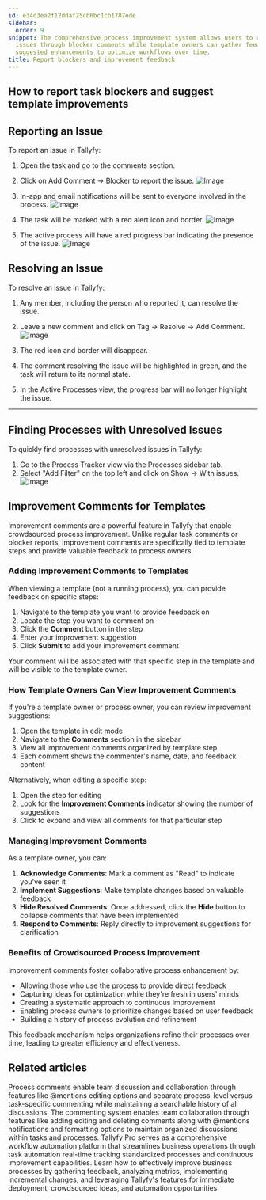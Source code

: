 ```yaml
---
id: e34d3ea2f12ddaf25cb6bc1cb1787ede
sidebar:
  order: 9
snippet: The comprehensive process improvement system allows users to report and resolve
  issues through blocker comments while template owners can gather feedback and implement
  suggested enhancements to optimize workflows over time.
title: Report blockers and improvement feedback
---
```


## How to report task blockers and suggest template improvements

## Reporting an Issue

To report an issue in Tallyfy:

1. Open the task and go to the comments section.
2. Click on Add Comment -> Blocker to report the issue.
   ![Image](https://screenshots.tallyfy.com/tallyfy%2Fpro%2Fdesktop-light-report-issue-on-process.png)

3. In-app and email notifications will be sent to everyone involved in the process.
   ![Image](https://screenshots.tallyfy.com/file-mtlQLnusSJ.png)

4. The task will be marked with a red alert icon and border.
   ![Image](https://screenshots.tallyfy.com/tallyfy%2Fpro%2Fdesktop-light-show-problem-process.png)

5. The active process will have a red progress bar indicating the presence of the issue.
   ![Image](https://screenshots.tallyfy.com/tallyfy%2Fpro%2Fdesktop-light-show-activeprocess-issue.png)

## Resolving an Issue

To resolve an issue in Tallyfy:

1. Any member, including the person who reported it, can resolve the issue.
2. Leave a new comment and click on Tag -> Resolve -> Add Comment.
   ![Image](https://screenshots.tallyfy.com/tallyfy%2Fpro%2Fdesktop-light-how-to-resolve-issue.png)

3. The red icon and border will disappear.
4. The comment resolving the issue will be highlighted in green, and the task will return to its normal state.
5. In the Active Processes view, the progress bar will no longer highlight the issue.

---

## Finding Processes with Unresolved Issues

To quickly find processes with unresolved issues in Tallyfy:

1. Go to the Process Tracker view via the Processes sidebar tab.
2. Select "Add Filter" on the top left and click on Show -> With issues.
   ![Image](https://screenshots.tallyfy.com/tallyfy%2Fpro%2Fdesktop-light-show-unsolved-problems.png)

## Improvement Comments for Templates

Improvement comments are a powerful feature in Tallyfy that enable crowdsourced process improvement. Unlike regular task comments or blocker reports, improvement comments are specifically tied to template steps and provide valuable feedback to process owners.

### Adding Improvement Comments to Templates

When viewing a template (not a running process), you can provide feedback on specific steps:

1. Navigate to the template you want to provide feedback on
2. Locate the step you want to comment on
3. Click the **Comment** button in the step
4. Enter your improvement suggestion
5. Click **Submit** to add your improvement comment

Your comment will be associated with that specific step in the template and will be visible to the template owner.

### How Template Owners Can View Improvement Comments

If you're a template owner or process owner, you can review improvement suggestions:

1. Open the template in edit mode
2. Navigate to the **Comments** section in the sidebar
3. View all improvement comments organized by template step
4. Each comment shows the commenter's name, date, and feedback content

Alternatively, when editing a specific step:

1. Open the step for editing
2. Look for the **Improvement Comments** indicator showing the number of suggestions
3. Click to expand and view all comments for that particular step

### Managing Improvement Comments

As a template owner, you can:

1. **Acknowledge Comments**: Mark a comment as "Read" to indicate you've seen it
2. **Implement Suggestions**: Make template changes based on valuable feedback
3. **Hide Resolved Comments**: Once addressed, click the **Hide** button to collapse comments that have been implemented
4. **Respond to Comments**: Reply directly to improvement suggestions for clarification

### Benefits of Crowdsourced Process Improvement

Improvement comments foster collaborative process enhancement by:

- Allowing those who use the process to provide direct feedback
- Capturing ideas for optimization while they're fresh in users' minds
- Creating a systematic approach to continuous improvement
- Enabling process owners to prioritize changes based on user feedback
- Building a history of process evolution and refinement

This feedback mechanism helps organizations refine their processes over time, leading to greater efficiency and effectiveness.


## Related articles
<CardGrid>
<LinkTitleCard header="<b>Processes > Commenting processes</b>" href="/products/pro/tracking-and-tasks/processes/how-can-i-manage-comments-in-tallyfy/" > Process comments enable team discussion and collaboration through features like @mentions editing options and separate process-level versus task-specific commenting while maintaining a searchable history of all discussions. </LinkTitleCard>
<LinkTitleCard header="<b>Tasks > Manage comments</b>" href="/products/pro/tracking-and-tasks/tasks/how-can-i-manage-comments-in-tallyfy/" > The commenting system enables team collaboration through features like adding editing and deleting comments along with @mentions notifications and formatting options to maintain organized discussions within tasks and processes. </LinkTitleCard>
<LinkTitleCard header="<b>Introduction</b>" href="/products/pro/" > Tallyfy Pro serves as a comprehensive workflow automation platform that streamlines business operations through task automation real-time tracking standardized processes and continuous improvement capabilities. </LinkTitleCard>
<LinkTitleCard header="<b>How To > Improve processes effectively</b>" href="/products/pro/tutorials/how-to/improve-processes-effectively/" > Learn how to effectively improve business processes by gathering feedback, analyzing metrics, implementing incremental changes, and leveraging Tallyfy's features for immediate deployment, crowdsourced ideas, and automation opportunities. </LinkTitleCard>
</CardGrid>